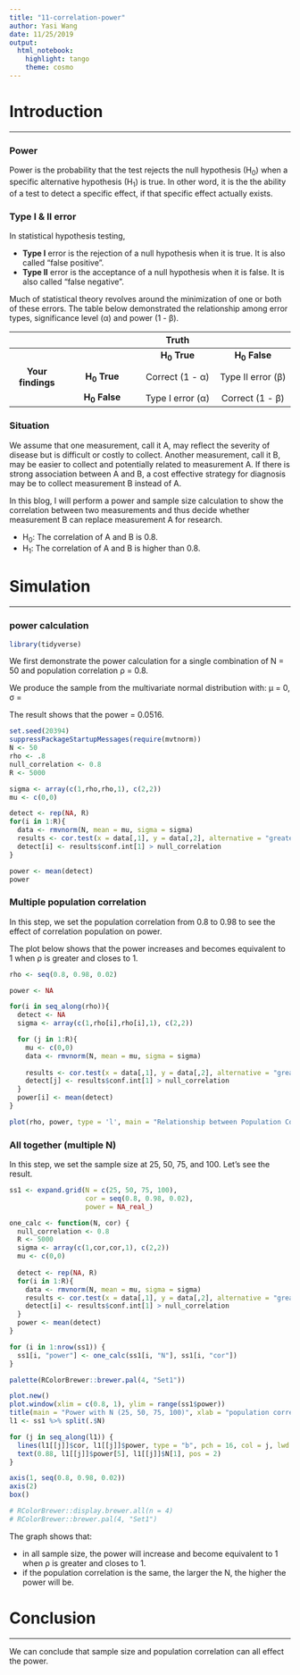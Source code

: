 ```yaml
---
title: "11-correlation-power"
author: Yasi Wang
date: 11/25/2019
output: 
  html_notebook: 
    highlight: tango
    theme: cosmo
---
```


# Introduction
***

### Power
Power is the probability that the test rejects the null hypothesis (H<sub>0</sub>) when a specific alternative hypothesis (H<sub>1</sub>) is true. In other word, it is the the ability of a test to detect a specific effect, if that specific effect actually exists.

### Type I & II error
In statistical hypothesis testing,

- **Type I** error is the rejection of a null hypothesis when it is true. It is also called "false positive". 
- **Type II** error is the acceptance of a null hypothesis when it is false. It is also called "false negative".

Much of statistical theory revolves around the minimization of one or both of these errors. The table below demonstrated the relationship among error types, significance level (&alpha;) and power (1 - &beta;).
 
|                 |                       |      Truth     |                |
|:---------------:|:---------------------:|:---------------------:|:---------------------:|
|                 |                       | **H<sub>0</sub> True**|**H<sub>0</sub> False**|
|**Your findings**| **H<sub>0</sub> True**| Correct (1 - &alpha;) | Type II error (&beta;)|
|                 |**H<sub>0</sub> False**| Type I error (&alpha;)|  Correct (1 - &beta;) |


### Situation
We assume that one measurement, call it A, may reflect the severity of disease but is difficult or costly to collect. Another measurement, call it B, may be easier to collect and potentially related to measurement A. If there is strong association between A and B, a cost effective strategy for diagnosis may be to collect measurement B instead of A.

In this blog, I will perform a power and sample size calculation to show the correlation between two measurements and thus decide whether measurement B can replace measurement A for research.

- H<sub>0</sub>: The correlation of A and B is 0.8.
- H<sub>1</sub>: The correlation of A and B is higher than 0.8.

# Simulation
***
### power calculation

```r
library(tidyverse)
```


We first demonstrate the power calculation for a single combination of N = 50 and population correlation &rho; = 0.8. 

We produce the sample from the multivariate normal distribution with: &mu; = 0, &sigma; =\begin{bmatrix} 1&0.8 \\0.8&1 \end{bmatrix}

The result shows that the power = 0.0516.

```r
set.seed(20394)
suppressPackageStartupMessages(require(mvtnorm))
N <- 50
rho <- .8
null_correlation <- 0.8
R <- 5000

sigma <- array(c(1,rho,rho,1), c(2,2))
mu <- c(0,0)

detect <- rep(NA, R)
for(i in 1:R){
  data <- rmvnorm(N, mean = mu, sigma = sigma)
  results <- cor.test(x = data[,1], y = data[,2], alternative = "greater")
  detect[i] <- results$conf.int[1] > null_correlation
}

power <- mean(detect)
power

```

### Multiple population correlation

In this step, we set the population correlation from 0.8 to 0.98 to see the effect of correlation population on power.

The plot below shows that the power increases and becomes equivalent to 1 when &rho; is greater and closes to 1.
```r
rho <- seq(0.8, 0.98, 0.02)

power <- NA

for(i in seq_along(rho)){
  detect <- NA
  sigma <- array(c(1,rho[i],rho[i],1), c(2,2))

  for (j in 1:R){
    mu <- c(0,0)
    data <- rmvnorm(N, mean = mu, sigma = sigma)
    
    results <- cor.test(x = data[,1], y = data[,2], alternative = "greater")
    detect[j] <- results$conf.int[1] > null_correlation
  }
  power[i] <- mean(detect)
}

plot(rho, power, type = 'l', main = "Relationship between Population Correlation and Power", lwd = 2, col = "orange", xlab = "population correlation", ylab = "power")

```

### All together (multiple N)

In this step, we set the sample size at 25, 50, 75, and 100. Let's see the result.

```r
ss1 <- expand.grid(N = c(25, 50, 75, 100),
                   cor = seq(0.8, 0.98, 0.02),
                   power = NA_real_)
```


```r
one_calc <- function(N, cor) {
  null_correlation <- 0.8
  R <- 5000
  sigma <- array(c(1,cor,cor,1), c(2,2))
  mu <- c(0,0)
  
  detect <- rep(NA, R)
  for(i in 1:R){
    data <- rmvnorm(N, mean = mu, sigma = sigma)
    results <- cor.test(x = data[,1], y = data[,2], alternative = "greater")
    detect[i] <- results$conf.int[1] > null_correlation
  }
  power <- mean(detect)
}

for (i in 1:nrow(ss1)) {
  ss1[i, "power"] <- one_calc(ss1[i, "N"], ss1[i, "cor"])
}

```



```r
palette(RColorBrewer::brewer.pal(4, "Set1"))

plot.new()
plot.window(xlim = c(0.8, 1), ylim = range(ss1$power))
title(main = "Power with N (25, 50, 75, 100)", xlab = "population correlation", ylab = "power")
l1 <- ss1 %>% split(.$N)

for (j in seq_along(l1)) {
  lines(l1[[j]]$cor, l1[[j]]$power, type = "b", pch = 16, col = j, lwd = 3)
  text(0.88, l1[[j]]$power[5], l1[[j]]$N[1], pos = 2)
}

axis(1, seq(0.8, 0.98, 0.02))
axis(2)
box()

# RColorBrewer::display.brewer.all(n = 4)
# RColorBrewer::brewer.pal(4, "Set1")

```

The graph shows that:

- in all sample size, the power will increase and become equivalent to 1 when &rho; is greater and closes to 1. 
- if the population correlation is the same, the larger the N, the higher the power will be.

# Conclusion
*** 
We can conclude that sample size and population correlation can all effect the power.
